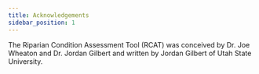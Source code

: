 ```yaml
---
title: Acknowledgements
sidebar_position: 1
---
```


The Riparian Condition Assessment Tool (RCAT) was conceived by Dr. Joe Wheaton and Dr. Jordan Gilbert and written by Jordan Gilbert of Utah State University. 
